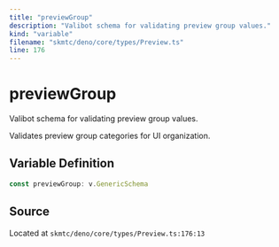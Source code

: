 ```yaml
---
title: "previewGroup"
description: "Valibot schema for validating preview group values."
kind: "variable"
filename: "skmtc/deno/core/types/Preview.ts"
line: 176
---
```


# previewGroup

Valibot schema for validating preview group values.

Validates preview group categories for UI organization.

## Variable Definition

```typescript
const previewGroup: v.GenericSchema
```

## Source

Located at `skmtc/deno/core/types/Preview.ts:176:13`

